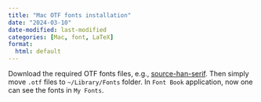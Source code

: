 ```yaml
---
title: "Mac OTF fonts installation"
date: "2024-03-10"
date-modified: last-modified
categories: [Mac, font, LaTeX]
format:
  html: default
---
```


Download the required OTF fonts files, e.g., [source-han-serif](https://github.com/adobe-fonts/source-han-serif/tree/release/OTF/SimplifiedChinese). Then simply move `.otf` files to `~/Library/Fonts` folder. In `Font Book` application, now one can see the fonts in `My Fonts`.


